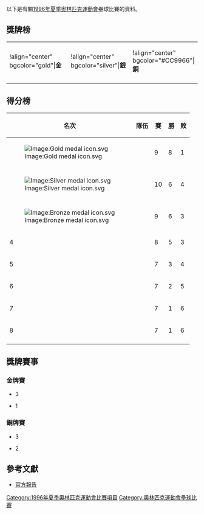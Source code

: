 以下是有關[[1996年夏季奧林匹克運動會|1996年夏季奧林匹克運動會]]壘球比賽的資料。

==獎牌榜==
{| class="wikitable"
|!align="center" bgcolor="gold"|'''金'''
|!align="center" bgcolor="silver"|'''銀'''
|!align="center" bgcolor="#CC9966"|'''銅'''
|-
| width=150 | {{FlagIOC|USA|1996年夏季}}
| width=150 | {{FlagIOC|CHN|1996年夏季}}
| width=150 | {{FlagIOC|AUS|1996年夏季}}
|}

==得分榜==
{|class="wikitable" style="text-align:center"
! 名次
! 隊伍
! 賽
! 勝
! 敗
|-
| [[Image:Gold_medal_icon.svg|Image:Gold medal icon.svg]]
| align=left | {{flagIOC|USA|1996年夏季}} 
| 9
| 8
| 1
|-
|-
| [[Image:Silver_medal_icon.svg|Image:Silver medal icon.svg]]
| align=left | {{flagIOC|CHN|1996年夏季}} 
| 10
| 6
| 4
|-
|-
| [[Image:Bronze_medal_icon.svg|Image:Bronze medal icon.svg]]
| align=left | {{flagIOC|AUS|1996年夏季}} 
| 9
| 6
| 3
|-
|4
| align=left | {{flagIOC|JPN|1996年夏季}} 
| 8
| 5
| 3
|-
|5
| align=left | {{flagIOC|CAN|1996年夏季}} 
| 7
| 3
| 4
|-
|6
| align=left | {{flagIOC|TPE|1996年夏季}} 
| 7
| 2
| 5
|-
|7
| align=left | {{flagIOC|NED|1996年夏季}} 
| 7
| 1
| 6
|-
|8
| align=left | {{flagIOC|PUR|1996年夏季}} 
| 7
| 1
| 6
|-
|}

==獎牌賽事==
===金牌賽===
* {{flagIOC|USA|1996年夏季}} 3
* {{flagIOC|CHN|1996年夏季}} 1
===銅牌賽===
* {{flagIOC|CHN|1996年夏季}} 3
* {{flagIOC|AUS|1996年夏季}} 2

==參考文獻==
<div class="references-small">
<references></references>
*[https://web.archive.org/web/20070612020125/http://www.la84foundation.org/5va/reports_frmst.htm 官方報告]
</div>

{{1996年夏季奥林匹克运动会比赛项目}}
{{奥林匹克运动会垒球比赛}}

[[Category:1996年夏季奧林匹克運動會比賽項目|Category:1996年夏季奧林匹克運動會比賽項目]]
[[Category:奧林匹克運動會壘球比賽|Category:奧林匹克運動會壘球比賽]]